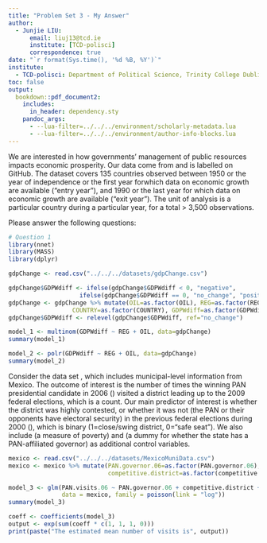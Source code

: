 ```yaml
---
title: "Problem Set 3 - My Answer"
author: 
  - Junjie LIU:
      email: liuj13@tcd.ie
      institute: [TCD-polisci]
      correspondence: true
date: "`r format(Sys.time(), '%d %B, %Y')`"
institute:
  - TCD-polisci: Department of Political Science, Trinity College Dublin, 2 Clare, Street, Dublin 2, Ireland
toc: false
output:
  bookdown::pdf_document2:
    includes:
      in_header: dependency.sty
    pandoc_args:
      - --lua-filter=../../../environment/scholarly-metadata.lua
      - --lua-filter=../../../environment/author-info-blocks.lua
---
```


\section*{Instructions}
\begin{itemize}
	\item Please show your work! You may lose points by simply writing in the answer. If the problem requires you to execute commands in \texttt{R}, please include the code you used to get your answers. Please also include the \texttt{.R} file that contains your code. If you are not sure if work needs to be shown for a particular problem, please ask.
	\item Your homework should be mitted electronically on GitHub in \texttt{.pdf} form.
	\item This problem set is due before 23:59 on Sunday March 24, 2024. No late assignments will be accepted.
\end{itemize}

	
\section*{Question 1}
\vspace{.25cm}
\noindent We are interested in how governments' management of public resources impacts economic prosperity. Our data come from \href{https://www.researchgate.net/profile/Adam_Przeworski/publication/240357392_Classifying_Political_Regimes/links/0deec532194849aefa000000/Classifying-Political-Regimes.pdf}{Alvarez, Cheibub, Limongi, and Przeworski (1996)} and is labelled \texttt{gdpChange.csv} on GitHub. The dataset covers 135 countries observed between 1950 or the year of independence or the first year forwhich data on economic growth are available ("entry year"), and 1990 or the last year for which data on economic growth are available ("exit year"). The unit of analysis is a particular country during a particular year, for a total $>$ 3,500 observations. 

\begin{itemize}
	\item
	Response variable: 
	\begin{itemize}
		\item \texttt{GDPWdiff}: Difference in GDP between year $t$ and $t-1$. Possible categories include: "positive", "negative", or "no change"
	\end{itemize}
	\item
	Explanatory variables: 
	\begin{itemize}
		\item
		\texttt{REG}: 1=Democracy; 0=Non-Democracy
		\item
		\texttt{OIL}: 1=if the average ratio of fuel exports to total exports in 1984-86 exceeded 50\%; 0= otherwise
	\end{itemize}
	
\end{itemize}
\newpage
\noindent Please answer the following questions:

\begin{enumerate}
	\item Construct and interpret an unordered multinomial logit with \texttt{GDPWdiff} as the output and "no change" as the reference category, including the estimated cutoff points and coefficients.
	\item Construct and interpret an ordered multinomial logit with \texttt{GDPWdiff} as the outcome variable, including the estimated cutoff points and coefficients.
\end{enumerate}

```R
# Question 1 
library(nnet)
library(MASS)
library(dplyr)

gdpChange <- read.csv("../../../datasets/gdpChange.csv")

gdpChange$GDPWdiff <- ifelse(gdpChange$GDPWdiff < 0, "negative", 
                    ifelse(gdpChange$GDPWdiff == 0, "no_change", "positive"))
gdpChange <- gdpChange %>% mutate(OIL=as.factor(OIL), REG=as.factor(REG), 
                  COUNTRY=as.factor(COUNTRY), GDPWdiff=as.factor(GDPWdiff))
gdpChange$GDPWdiff <- relevel(gdpChange$GDPWdiff, ref="no_change")

model_1 <- multinom(GDPWdiff ~ REG + OIL, data=gdpChange)
summary(model_1)

model_2 <- polr(GDPWdiff ~ REG + OIL, data=gdpChange)
summary(model_2)
```

\textcolor{blue}{Based on the model 1, we can find that
\begin{enumerate}
  \item For the negative, the log-odds is denoted by: $y = 3.81 + 1.38 \times \text{REG1} + 4.78 \times \text{OIL1}$
  \item For the positive, the log-odds is denoted by: $y = 4.53 + 1.77 \times \text{REG1} + 4.58 \times \text{OIL1}$
\end{enumerate}}

\textcolor{blue}{For the ordered model, we can find that
\begin{enumerate}
  \item The "no change|negative" at $-5.32$ with a t-value of $-21.09$ would be the threshold between "no change" and "negative" categories
  \item The "negative|positive" at $-0.70$ with a t-value of $-14.79$ is the threshold between "negative" and "positive" categories
\end{enumerate}}


\section*{Question 2} 
\vspace{.25cm}

\noindent Consider the data set \texttt{MexicoMuniData.csv}, which includes municipal-level information from Mexico. The outcome of interest is the number of times the winning PAN presidential candidate in 2006 (\texttt{PAN.visits.06}) visited a district leading up to the 2009 federal elections, which is a count. Our main predictor of interest is whether the district was highly contested, or whether it was not (the PAN or their opponents have electoral security) in the previous federal elections during 2000 (\texttt{competitive.district}), which is binary (1=close/swing district, 0="safe seat"). We also include \texttt{marginality.06} (a measure of poverty) and \texttt{PAN.governor.06} (a dummy for whether the state has a PAN-affiliated governor) as additional control variables. 

\begin{enumerate}
	\item [(a)]
	Run a Poisson regression because the outcome is a count variable. Is there evidence that PAN presidential candidates visit swing districts more? Provide a test statistic and p-value.

	\item [(b)]
	Interpret the \texttt{marginality.06} and \texttt{PAN.governor.06} coefficients.
	
	\item [(c)]
	Provide the estimated mean number of visits from the winning PAN presidential candidate for a hypothetical district that was competitive (\texttt{competitive.district}=1), had an average poverty level (\texttt{marginality.06} = 0), and a PAN governor (\texttt{PAN.governor.06}=1).
\end{enumerate}

```R
mexico <- read.csv("../../../datasets/MexicoMuniData.csv")
mexico <- mexico %>% mutate(PAN.governor.06=as.factor(PAN.governor.06), 
                            competitive.district=as.factor(competitive.district))

model_3 <- glm(PAN.visits.06 ~ PAN.governor.06 + competitive.district + marginality.06, 
               data = mexico, family = poisson(link = "log"))
summary(model_3)

coeff <- coefficients(model_3)
output <- exp(sum(coeff * c(1, 1, 1, 0)))
print(paste("The estimated mean number of visits is", output))
```

\textcolor{blue}{Based on the model 3, we can find that 
\begin{enumerate}
  \item The t-value and p-value for "competitive district 1" is $-0.48$ and $0.63$, where the the p-value is much greater than $0.05$. There is not statistically significant
  \item The coefficient for "marginality 06" is $-2.08$, which is statistically significant. This negative coefficient indicates that as marginality increases by one unit, the log count of visits from the PAN presidential candidates is expected to decrease by $2.08$
  \item The coefficient for "PAN governor 06" is $-0.31$ with a p-value of $0.6317$, which is not significant
  \item The estimated mean number of visits is $0.015$
\end{enumerate}}

